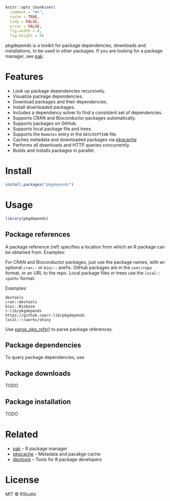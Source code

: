 
```r
knitr::opts_chunk$set(
  comment = "#>",
  cache = TRUE,
  tidy = FALSE,
  error = FALSE,
  fig.width = 8,
  fig.height = 8)
```

pkgdepends is a toolkit for package dependencies, downloads and
installations, to be used in other packages. If you are looking for a
package manager, see [pak](https://github.com/r-lib/pak).

# Features

* Look up package dependencies recursively.
* Visualize package dependencies.
* Download packages and their dependencies.
* Install downloaded packages.
* Includes a dependency solver to find a consistent set of dependencies.
* Supports CRAN and Bioconductor packages automatically.
* Supports packages on GitHub.
* Supports local package file and trees.
* Supports the `Remotes` entry in the `DESCRIPTION` file.
* Caches metadata and downloaded packages via
  [pkgcache](https://github.com/r-lib/pkgcache)
* Performs all downloads and HTTP queries concurrently.
* Builds and installs packages in parallel.

# Install

```r
install.packages("pkgdepends")
```

# Usage

```r
library(pkgdepends)
```

## Package references

A package reference (ref) specifies a location from which an R package
can be obtained from. Examples:

For CRAN and Bioconductor packages, just use the package names, with an
optional `cran::` or `bioc::` prefix. GitHub packages are in the `user/repo`
format, or an URL to the repo. Local package files or trees use the
`local::<path>` format.

Examples:

```
devtools
cran::devtools
bioc::Biobase
r-lib/pkgdepends
https://github.com/r-lib/pkgdepends
local::~/works/shiny
```

Use [parse_pkg_refs()] to parse package references.

## Package dependencies

To query package dependencies, use 

## Package downloads

TODO

## Package installation

TODO

# Related

* [pak](https://github.com/r-lib/pak) -- R package manager
* [pkgcache](https://github.com/r-lib/pkgcache) --
  Metadata and pacakge cache
* [devtools](https://github.com/r-lib/devtools) --
  Tools for R package developers

# License

MIT © RStudio

[parse_pkg_refs()]: https://pkgdepends.r-lib.org/TODO
